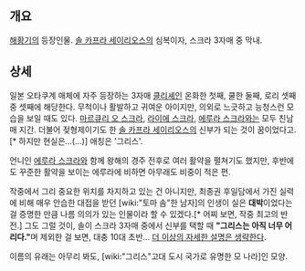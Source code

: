 == 개요 ==
[[해황기]]의 등장인물. [[솔 카프라 세이리오스]]의 심복이자, 스크라 3자매 중 막내.

== 상세 ==
일본 오타쿠계 매체에 자주 등장하는 3자매 [[클리셰]]인 온화한 첫째, 쿨한 둘째, 로리 셋째 중 셋째에 해당한다. 무척이나 활발하고 귀여운 아이지만, 의외로 느긋하고 능청스런 모습을 보일 때도 있다. [[마르큐리 오 스크라]], [[라이에 스크라]], [[에루라 스크라]]와는 모두 친남매 지간. 더불어 젖형제이기도 한 [[솔 카프라 세이리오스]]의 신부가 되는 것이 꿈이었다고.[* 하지만 현실은...(...)] 애칭은 '그리스'.

언니인 [[에루라 스크라]]와 함께 왕해의 경주 전후로 여러 활약을 펼쳐기도 했지만, 후반에도 꾸준한 활약을 보이는 에루라에 비하면 아무래도 비중이 적은 편.

작중에서 그리 중요한 위치를 차지하고 있는 건 아니지만, 최종권 후일담에서 가진 실력에 비해 매우 안습한 대접을 받던 [wiki:"토마 솜"한 남자]의 인생이 실은 '''대박'''이었다는 걸 증명한 만큼 나름 의의가 있는 인물이라 할 수 있겠다.[* 어찌 보면, 작중 최고의 반전.] 그도 그럴 것이, 솔이 스크라 3자매 중에서 신부를 택할 때 '''"그리스는 아직 너무 어리다."'''며 제외한 걸 보면, 대충 10대 초반... [[더 이상의 자세한 설명은 생략한다]].

이름의 유래는 아무리 봐도, [wiki:"그리스"고대 도시 국가로 유명한 모 나라]인 모양.

